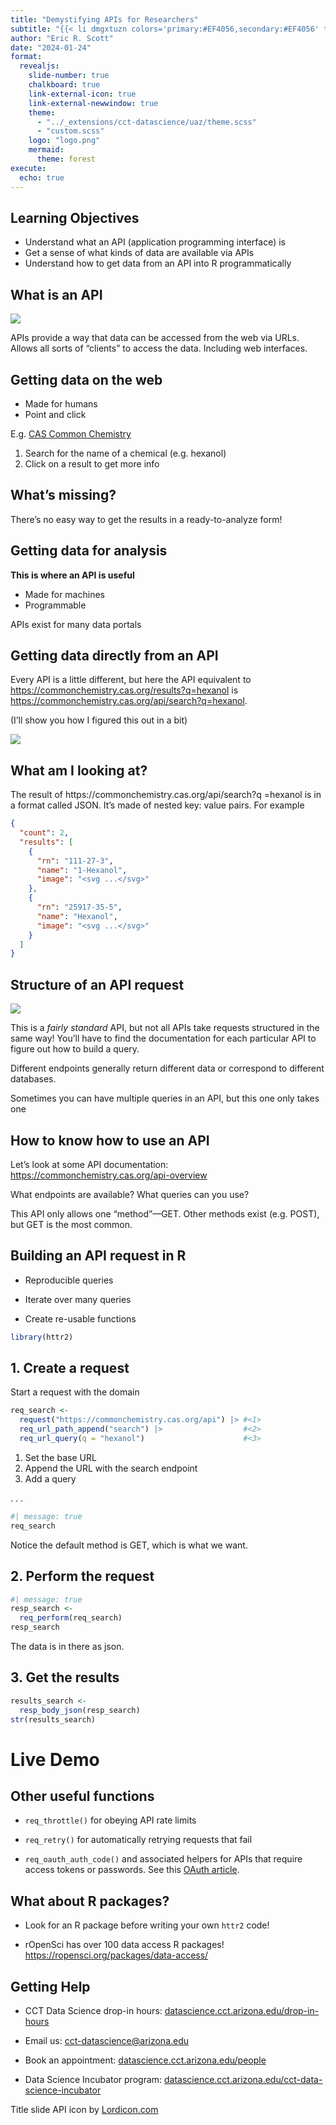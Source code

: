```yaml
---
title: "Demystifying APIs for Researchers"
subtitle: "{{< li dmgxtuzn colors='primary:#EF4056,secondary:#EF4056' trigger='loop' scale=100 >}}"
author: "Eric R. Scott"
date: "2024-01-24"
format: 
  revealjs:
    slide-number: true
    chalkboard: true
    link-external-icon: true
    link-external-newwindow: true
    theme: 
      - "../_extensions/cct-datascience/uaz/theme.scss"
      - "custom.scss"
    logo: "logo.png"
    mermaid:
      theme: forest
execute: 
  echo: true
---
```


## Learning Objectives

-   Understand what an API (application programming interface) is
-   Get a sense of what kinds of data are available via APIs
-   Understand how to get data from an API into R programmatically

## What is an API {background-color="white"}

![](api_slide.png){fig-align="center"}

::: notes
APIs provide a way that data can be accessed from the web via URLs.
Allows all sorts of "clients" to access the data.
Including web interfaces.
:::

## Getting data on the web

-   Made for humans
-   Point and click

E.g. [CAS Common Chemistry](https://commonchemistry.cas.org/)

1.  Search for the name of a chemical (e.g. hexanol)
2.  Click on a result to get more info

## What's missing?

There's no easy way to get the results in a ready-to-analyze form!

## Getting data for analysis

**This is where an API is useful**

-   Made for machines
-   Programmable

APIs exist for many data portals

## Getting data directly from an API

Every API is a little different, but here the API equivalent to <https://commonchemistry.cas.org/results?q=hexanol> is <https://commonchemistry.cas.org/api/search?q=hexanol>.

(I'll show you how I figured this out in a bit)

![](json_example.png){fig-align="center"}

## What am I looking at?

The result of https://commonchemistry.cas.org/api/search?q
=hexanol is in a format called JSON.
It's made of nested key: value pairs.
For example

``` json
{
  "count": 2,
  "results": [
    {
      "rn": "111-27-3",
      "name": "1-Hexanol",
      "image": "<svg ...</svg>"
    },
    {
      "rn": "25917-35-5",
      "name": "Hexanol",
      "image": "<svg ...</svg>"
    }
  ]
}
```

## Structure of an API request

![](api_structure.png){fig-align="center"}

::: callout-note
This is a *fairly standard* API, but not all APIs take requests structured in the same way!
You'll have to find the documentation for each particular API to figure out how to build a query.
:::

::: notes
Different endpoints generally return different data or correspond to different databases.

Sometimes you can have multiple queries in an API, but this one only takes one
:::

## How to know how to use an API

Let's look at some API documentation: <https://commonchemistry.cas.org/api-overview>

What endpoints are available?
What queries can you use?

::: callout-note
This API only allows one "method"—GET.
Other methods exist (e.g. POST), but GET is the most common.
:::

## Building an API request in R

-   Reproducible queries

-   Iterate over many queries

-   Create re-usable functions

```r
library(httr2)
```

## 1. Create a request

Start a request with the domain

```r
req_search <-
  request("https://commonchemistry.cas.org/api") |> #<1>
  req_url_path_append("search") |>                  #<2>
  req_url_query(q = "hexanol")                      #<3>
```

1.  Set the base URL
2.  Append the URL with the search endpoint
3.  Add a query

. . .

```r
#| message: true
req_search
```

::: notes
Notice the default method is GET, which is what we want.
:::

## 2. Perform the request

```r
#| message: true
resp_search <- 
  req_perform(req_search)
resp_search
```

::: notes
The data is in there as json.
:::

## 3. Get the results

```r
results_search <- 
  resp_body_json(resp_search)
str(results_search)
```

# Live Demo

<!--# Switch over to participatory live coding working through notes.qmd in a fresh document -->

## Other useful functions

-   `req_throttle()` for obeying API rate limits

-   `req_retry()` for automatically retrying requests that fail

-   `req_oauth_auth_code()` and associated helpers for APIs that require access tokens or passwords.
    See this [OAuth article](https://httr2.r-lib.org/articles/oauth.html).

## What about R packages?

-   Look for an R package before writing your own `httr2` code!

-   rOpenSci has over 100 data access R packages!
    <https://ropensci.org/packages/data-access/>

## Getting Help

-   CCT Data Science drop-in hours: [datascience.cct.arizona.edu/drop-in-hours](https://datascience.cct.arizona.edu/drop-in-hours)

-   Email us: [cct-datascience\@arizona.edu](mailto:cct-datascience@arizona.edu)

-   Book an appointment: [datascience.cct.arizona.edu/people](https://datascience.cct.arizona.edu/people)

-   Data Science Incubator program: [datascience.cct.arizona.edu/cct-data-science-incubator](https://datascience.cct.arizona.edu/cct-data-science-incubator)

::: footer
Title slide API icon by [Lordicon.com](https://lordicon.com/)
:::
